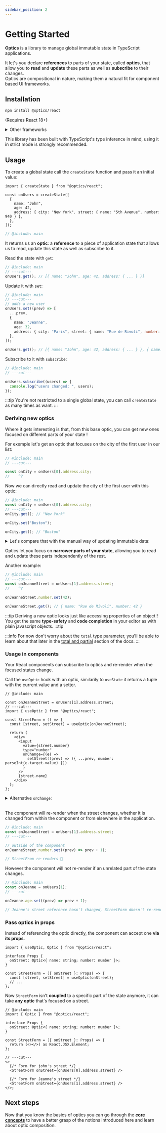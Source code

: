 ```yaml
---
sidebar_position: 2
---
```



# Getting Started

**Optics** is a library to manage global immutable state in TypeScript applications.

It let's you declare **references** to parts of your state, called **optics**, that allow you to **read** and **update** these parts as well as **subscribe** to their changes.  
Optics are compositional in nature, making them a natural fit for component based UI frameworks.

## Installation

```bash npm2yarn
npm install @optics/react
```

(Requires React 18+)

<details>
  <summary>Other frameworks</summary>

Adapters for different UI frameworks are planned as well.  
In the meantime you can also use the framework agnostic version of the library:

```bash
npm install @optics/state
```

</details>

This library has been built with TypeScript's type inference in mind, using it in strict mode is strongly recommended.

## Usage

To create a global state call the `createState` function and pass it an initial value:

```twoslash include main
import { createState } from "@optics/react";

const onUsers = createState([
  {
    name: "John",
    age: 42,
    address: { city: "New York", street: { name: "5th Avenue", number: 940 } },
  },
]);
```

```ts twoslash
// @include: main
```

It returns us an **optic**:
a **reference** to a piece of application state that allows us to read, update this state as well as subscribe to it.

Read the state with `get`:

```ts twoslash
// @include: main
// ---cut---
onUsers.get(); // [{ name: "John", age: 42, address: { ... } }]
```

Update it with `set`:

```ts twoslash
// @include: main
// ---cut---
// adds a new user
onUsers.set((prev) => [
  ...prev,
  {
    name: "Jeanne",
    age: 32,
    address: { city: "Paris", street: { name: "Rue de Rivoli", number: 1 } },
  },
]);

onUsers.get(); // [{ name: "John", age: 42, address: { ... } }, { name: "Jeanne", age: 32, address: { ... } }]
```

Subscribe to it with `subscribe`:

```ts twoslash
// @include: main
// ---cut---

onUsers.subscribe((users) => {
  console.log("users changed: ", users);
});
```

:::tip
You're not restricted to a single global state, you can call `createState` as many times as want.
:::

### Deriving new optics

Where it gets interesting is that, from this base optic, you can get new ones focused on different parts of your state !

For exemple let's get an optic that focuses on the city of the first user in our list:

```ts twoslash
// @include: main
// ---cut---

const onCity = onUsers[0].address.city;
//    ^?
```

Now we can directly read and update the city of the first user with this optic:

```ts twoslash
// @include: main
const onCity = onUsers[0].address.city;
// ---cut---
onCity.get(); // "New York"

onCity.set("Boston");

onCity.get(); // "Boston"
```

<details>
  <summary>
    Let's compare that with the manual way of updating immutable data:
  </summary>

```ts
// 😵‍💫
const newState = [
  {
    ...users[0],
    address: {
      ...users[0].address,
      city: "Boston",
    },
  },
  ...users.slice(1),
];
```

Using optics saves us from quite the boilerplate when updating deeply nested data !

</details>

Optics let you focus on **narrower parts of your state**, allowing you to read and update these parts independently of the rest.

Another example:

```ts twoslash
// @include: main
// ---cut---
const onJeanneStreet = onUsers[1].address.street;
//    ^?

onJeanneStreet.number.set(42);

onJeanneStreet.get(); // { name: "Rue de Rivoli", number: 42 }
```

:::tip
Deriving a new optic looks just like accessing properties of an object !  
You get the same **type-safety** and **code completion** in your editor as with plain javascript objects.
:::tip

:::info
For now don't worry about the `total` type parameter, you'll be able to learn about that later in the [total and partial](../Guides/total_partial) section of the docs.
:::

### Usage in components

Your React components can subscribe to optics and re-render when the focused states change.

Call the `useOptic` hook with an optic, similarily to `useState` it returns a tuple with the current value and a setter.

```tsx twoslash
// @include: main

const onJeanneStreet = onUsers[1].address.street;
// ---cut---
import { useOptic } from "@optics/react";

const StreetForm = () => {
  const [street, setStreet] = useOptic(onJeanneStreet);

  return (
    <div>
      <input
        value={street.number}
        type="number"
        onChange={(e) =>
          setStreet((prev) => ({ ...prev, number: parseInt(e.target.value) }))
        }
      />
      {street.name}
    </div>
  );
};
```

<details>
  <summary>
    Alternative <code>onChange</code>:
  </summary>

`useOptic` returns a setter for convenience and familiarity.  
But you can use optics directly instead, especially if you're only updating a subset of the focused state:

```tsx twoslash
// @include: main
const onJeanneStreet = onUsers[1].address.street;
// ---cut---
<input onChange={(e) => onJeanneStreet.number.set(parseInt(e.target.value))} />;
```

</details>

<br />

The component will re-render when the street changes, whether it is changed from within the component or from elsewhere in the application.

```ts twoslash
// @include: main
const onJeanneStreet = onUsers[1].address.street;
// ---cut---

// outside of the component
onJeanneStreet.number.set((prev) => prev + 1);

// StreetFrom re-renders 🔄
```

However the component will not re-render if an unrelated part of the state changes.

```ts twoslash
// @include: main
const onJeanne = onUsers[1];
// ---cut---

onJeanne.age.set((prev) => prev + 1);

// Jeanne's street reference hasn't changed, StreetForm doesn't re-render 🚫
```

### Pass optics in props

Instead of referencing the optic directly, the component can accept one **via its props**.

```tsx twoslash
import { useOptic, Optic } from "@optics/react";

interface Props {
  onStreet: Optic<{ name: string; number: number }>;
}

const StreetForm = ({ onStreet }: Props) => {
  const [street, setStreet] = useOptic(onStreet);
  // ...
};
```

Now `StreetForm` isn't **coupled** to a specific part of the state anymore, it can take **any optic** that's focused on a street.

```tsx twoslash
// @include: main
import { Optic } from "@optics/react";

interface Props {
  onStreet: Optic<{ name: string; number: number }>;
}

const StreetForm = ({ onStreet }: Props) => {
  return (<></>) as React.JSX.Element;
};

// ---cut---
<>
  {/* Form for john's street */}
  <StreetForm onStreet={onUsers[0].address.street} />

  {/* Form for Jeanne's street */}
  <StreetForm onStreet={onUsers[1].address.street} />
</>;
```

## Next steps

Now that you know the basics of optics you can go through the [**core concepts**](./core-concepts) to have a better grasp of the notions introduced here and learn about optic composition.
